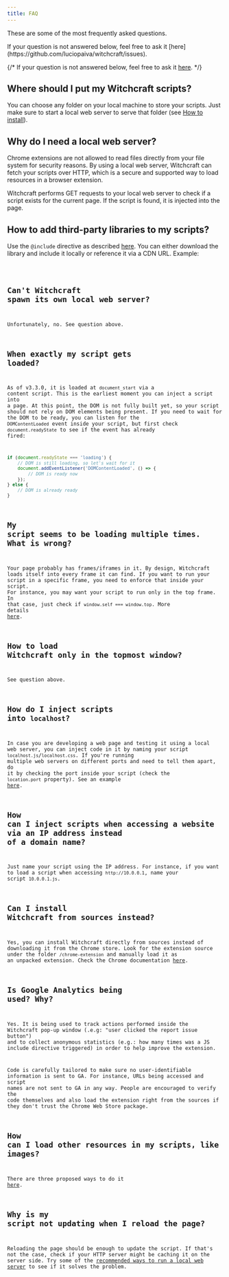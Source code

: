 ```yaml
---
title: FAQ
---
```



These are some of the most frequently asked questions.

<Aside type="note">
If your question is not answered below, feel free to ask it [here](https://github.com/luciopaiva/witchcraft/issues).
</Aside>

{/* <Badge text="Tip" variant="tip" /> If your question is not answered below, feel free to ask it [here](https://github.com/luciopaiva/witchcraft/issues). */}

## Where should I put my Witchcraft scripts?

You can choose any folder on your local machine to store your scripts. Just make sure to start a local web server to serve that folder (see [How to install](/how-to-install)).

## Why do I need a local web server?

Chrome extensions are not allowed to read files directly from your file system for security reasons. By using a local web server, Witchcraft can fetch your scripts over HTTP, which is a secure and supported way to load resources in a browser extension.

Witchcraft performs GET requests to your local web server to check if a script exists for the current page. If the script is found, it is injected into the page.

## How to add third-party libraries to my scripts?

Use the `@include` directive as described [here](/how-to-use#including-other-scripts). You can either download the library and include it locally or reference it via a CDN URL. Example:

<Code lang="js" code="// @include https://cdnjs.cloudflare.com/ajax/libs/dayjs/1.11.13/dayjs.min.js" title="include-3rd-party.js" />

## Can't Witchcraft spawn its own local web server?

Unfortunately, no. See question above.

## When exactly my script gets loaded?

As of v3.3.0, it is loaded at `document_start` via a content script. This is the earliest moment you can inject a script into a page. At this point, the DOM is not fully built yet, so your script should not rely on DOM elements being present. If you need to wait for the DOM to be ready, you can listen for the `DOMContentLoaded` event inside your script, but first check `document.readyState` to see if the event has already fired:

```js
if (document.readyState === 'loading') {
    // DOM is still loading, so let's wait for it
    document.addEventListener('DOMContentLoaded', () => {
        // DOM is ready now
    });
} else {
    // DOM is already ready
}
```

## My script seems to be loading multiple times. What is wrong?

Your page probably has frames/iframes in it. By design, Witchcraft loads itself into every frame it can find. If you want to run your script in a specific frame, you need to enforce that inside your script. For instance, you may want your script to run only in the top frame. In that case, just check if `window.self === window.top`. More details <a href="https://github.com/luciopaiva/witchcraft/issues/23">here</a>.

## How to load Witchcraft only in the topmost window?

See question above.

## How do I inject scripts into `localhost`?

In case you are developing a web page and testing it using a local web server, you can inject code in it by naming your script `localhost.js`/`localhost.css`. If you're running multiple web servers on different ports and need to tell them apart, do it by checking the port inside your script (check the `location.port` property). See an example <a href="https://github.com/luciopaiva/witchcraft/issues/18">here</a>.

## How can I inject scripts when accessing a website via an IP address instead of a domain name?

Just name your script using the IP address. For instance, if you want to load a script when accessing `http://10.0.0.1`, name your script `10.0.0.1.js`.

## Can I install Witchcraft from sources instead?

Yes, you can install Witchcraft directly from sources instead of downloading it from the Chrome store. Look for the extension source under the folder `/chrome-extension` and manually load it as an unpacked extension. Check the Chrome documentation [here](https://developer.chrome.com/docs/extensions/get-started/tutorial/hello-world#load-unpacked).

## Is Google Analytics being used? Why?

Yes. It is being used to track actions performed inside the Witchcraft pop-up window (.e.g: "user clicked the report issue button") and to collect anonymous statistics (e.g.: how many times was a JS include directive triggered) in order to help improve the extension.

Code is carefully tailored to make sure no user-identifiable information is sent to GA. For instance, URLs being accessed and script names are not sent to GA in any way. People are encouraged to verify the code themselves and also load the extension right from the sources if they don't trust the Chrome Web Store package.

## How can I load other resources in my scripts, like images?

There are three proposed ways to do it <a href="https://github.com/luciopaiva/witchcraft/issues/34#issuecomment-782858968">here</a>.

## Why is my script not updating when I reload the page?

Reloading the page should be enough to update the script. If that's not the case, check if your HTTP server might be caching it on the server side. Try some of the [recommended ways to run a local web server](/how-to-install#web-servers) to see if it solves the problem.
